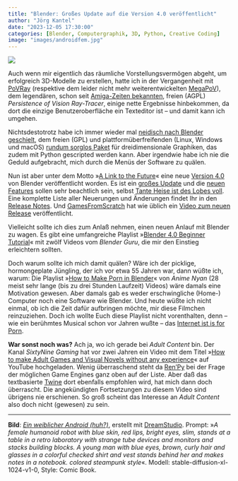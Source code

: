 ```yaml
---
title: "Blender: Großes Update auf die Version 4.0 veröffentlicht"
author: "Jörg Kantel"
date: "2023-12-05 17:30:00"
categories: [Blender, Computergraphik, 3D, Python, Creative Coding]
image: "images/androidfem.jpg"
---
```


[![](images/androidfem-b.jpg)](https://www.flickr.com/photos/schockwellenreiter/53377354176/)

Auch wenn mir eigentlich das räumliche Vorstellungsvermögen abgeht, um erfolgreich 3D-Modelle zu erstellen, hatte ich in der Vergangenheit mit [PoVRay](http://cognitiones.kantel-chaos-team.de/multimedia/computergraphik/3d/povray.html) (respektive dem leider nicht mehr weiterentwickelten [MegaPoV](http://cognitiones.kantel-chaos-team.de/multimedia/computergraphik/3d/megapov.html)), dem legendären, schon seit [Amiga-Zeiten bekannten](https://de.wikipedia.org/wiki/POV-Ray#Geschichte), freien (AGPL) *Persistence of Vision Ray-Tracer*, einige nette Ergebnisse hinbekommen, da dort die einzige Benutzeroberfläche ein Texteditor ist -- und damit kann ich umgehen.

Nichtsdestotrotz habe ich immer wieder mal [neidisch nach Blender geschielt](http://blog.schockwellenreiter.de/2020/04/2020041301.html), dem freien (GPL) und plattformüberfreifenden (Linux, Windows und macOS) [rundum sorglos Paket](http://cognitiones.kantel-chaos-team.de/multimedia/computergraphik/3d/blender.html) für dreidimensionale Graphiken, das zudem mit Python gescripted werden kann. Aber irgendwie habe ich nie die Geduld aufgebracht, mich durch die Menüs der Software zu quälen.

Nun ist aber unter dem Motto »[A Link to the Future](https://www.blender.org/download/releases/4-0/)« eine neue [Version 4.0](https://www.blender.org/press/blender-4-0-release/) von Blender veröffentlicht worden. Es ist ein [großes Update](https://stadt-bremerhaven.de/blender-grosses-update-4-0-veroeffentlicht/) und die [neuen Features](https://medium.com/@brechtcorbeel/what-are-the-primary-new-features-introduced-in-blender-4-0-c926072fcfa5) sollen sehr beachtlich sein, selbst [Tante Heise ist des Lobes voll](https://www.heise.de/news/Freie-3D-Software-Blender-4-0-bessere-Lichtsteuerung-9528978.html). Eine komplette Liste aller Neuerungen und Änderungen findet Ihr in den [Release Notes](https://wiki.blender.org/wiki/Reference/Release_Notes/4.0). Und [GamesFromScratch](https://gamefromscratch.com/blender-4-0-release/) hat wie üblich ein [Video zum neuen Release](https://www.youtube.com/watch?v=QGt5sNhnhqg) veröffentlicht.

Vielleicht sollte ich dies zum Anlaß nehmen, einen neuen Anlauf mit Blender zu wagen. Es gibt eine umfangreiche Playlist »[Blender 4.0 Beginner Tutorial](https://www.youtube.com/playlist?list=PLjEaoINr3zgEPv5y--4MKpciLaoQYZB1Z)« mit zwölf Videos vom *Blender Guru*, die mir den Einstieg erleichtern sollten.

Doch warum sollte ich mich damit quälen? Wäre ich der picklige, hormongeplate Jüngling, der ich vor etwa 55 Jahren war, dann wüßte ich, warum: Die Playlist »[How to Make Porn in Blender](https://www.youtube.com/playlist?list=PLBP0lUzAp5if-Mo5-0KwspreeYGHkWvjn)« von *Anime Nyan* (28 meist sehr lange (bis zu drei Stunden Laufzeit) Videos) wäre damals eine Motivation gewesen. Aber damals gab es weder erschwingliche (Home-) Computer noch eine Software wie Blender. Und heute wüßte ich nicht einmal, ob ich die Zeit dafür aufbringen möchte, mir diese Filmchen reinzuziehen. Doch ich wollte Euch diese Playlist nicht vorenthalten, denn -- wie ein berühmtes Musical schon vor Jahren wußte -- das [Internet ist is for Porn](https://www.youtube.com/watch?v=CYBoj0yT7U4).

**War sonst noch was?** Ach ja, wo ich gerade bei *Adult Content* bin. Der Kanal *SixtyNine Gaming* hat vor zwei Jahren ein Video mit dem Titel »[How to make Adult Games and Visual Novels without any experience](https://www.youtube.com/watch?v=3sCxTrwzNjk)« auf YouTube hochgeladen. Wenig überraschend steht da [Ren'Py](http://cognitiones.kantel-chaos-team.de/multimedia/spieleprogrammierung/renpy.html) bei der Frage der möglichen Game Engines ganz oben auf der Liste. Aber daß das textbasierte [Twine](http://cognitiones.kantel-chaos-team.de/multimedia/spieleprogrammierung/twine2.html) dort ebenfalls empfohlen wird, hat mich dann doch überrascht. Die angekündigten Fortsetzungen zu diesem Video sind übrigens nie erschienen. So groß scheint das Interesse an *Adult Content* also doch nicht (gewesen) zu sein.

---

**Bild**: *[Ein weiblicher Android (huh?)](https://www.flickr.com/photos/schockwellenreiter/53377354176/)*, erstellt mit [DreamStudio](https://beta.dreamstudio.ai/generate). Prompt: »*A female humanoid robot with blue skin, red lips, bright eyes, slim, stands at a table in a retro laboratory with strange tube devices and monitors and stacks building blocks. A young man with blue eyes, brown, curly hair and glasses in a colorful checked shirt and vest stands behind her and makes notes in a notebook. colored steampunk style*«. Modell: stable-diffusion-xl-1024-v1-0, Style: Comic Book.

